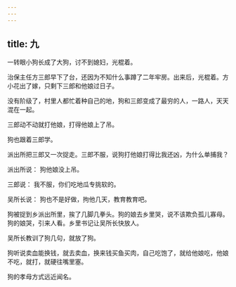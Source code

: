 ```yaml
---
---
---
```

title: 九
---



一转眼小狗长成了大狗，讨不到媳妇，光棍着。

治保主任方三郎早下了台，还因为不知什么事蹲了二年牢房。出来后，光棍着。方小花出了嫁，只剩下三郎和他娘过日子。

没有阶级了，村里人都忙着种自己的地，狗和三郎变成了最穷的人，一路人，天天混在一起。

三郎动不动就打他娘，打得他娘上了吊。

狗也跟着三郎学。

派出所把三郎又一次捉走。三郎不服，说狗打他娘打得比我还凶，为什么单捕我？

派出所说： 狗他娘没上吊。

三郎说： 我不服，你们吃地瓜专挑软的。

吴所长说： 狗也不是好做，拘他几天，教育教育吧。

狗被捉到乡派出所里，挨了几脚几拳头。狗的娘去乡里哭，说不该欺负孤儿寡母。狗的娘哭，引来人看。乡里书记让吴所长快放人。

吴所长教训了狗几句，就放了狗。

狗听说卖血能换钱，就去卖血，换来钱买鱼买肉，自己吃饱了，就给他娘吃，他娘不吃，就打，就硬往嘴里塞。

狗的孝母方式远近闻名。